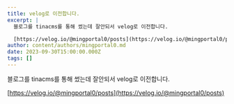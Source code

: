 ```yaml
---
title: velog로 이전합니다.
excerpt: |
  블로그를 tinacms를 통해 썼는데 잘안되서 velog로 이전합니다.

  [https://velog.io/@mingportal0/posts](https://velog.io/@mingportal0/posts)
author: content/authors/mingportal0.md
date: 2023-09-30T15:00:00.000Z
tags: []
---
```


블로그를 tinacms를 통해 썼는데 잘안되서 velog로 이전합니다.

[https://velog.io/@mingportal0/posts](https://velog.io/@mingportal0/posts)
